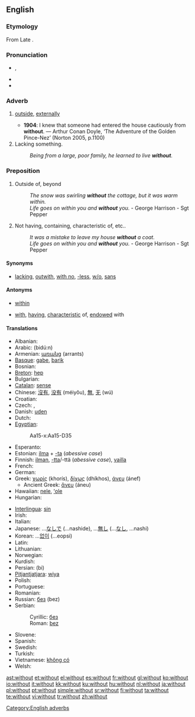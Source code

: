 ==English==

{{rank|came|men|come|109|without|make|def|might}}

===Etymology===
From Late {{etyl|ang|en}} {{term|wiþutan|wiþūtan|lang=ang}}. {{prefix|with|out}}

===Pronunciation===
* {{a|UK|US}} {{IPA|/wɪðˈaʊt/}}, {{SAMPA|/wID"aUt/}}
* {{audio|en-us-without.ogg|Audio (US)}}
* {{hyphenation|with|out}}

===Adverb===
{{en-adv}}
# {{context|archaic or literary}} [[outside]], [[externally]]
#* '''1904''': I knew that someone had entered the house cautiously from '''without'''. — Arthur Conan Doyle, ‘The Adventure of the Golden Pince-Nez’ (Norton 2005, p.1100)
# Lacking something.
#: ''Being from a large, poor family, he learned to live '''without'''.''

===Preposition===
{{infl|en|preposition}}

# {{context|archaic or literary}} Outside of, beyond
#: ''The snow was swirling '''without''' the cottage, but it was warm within.''
#: ''Life goes on within you and '''without''' you.'' - George Harrison - Sgt Pepper
# Not having, containing, characteristic of, etc..
#: ''It was a mistake to leave my house '''without''' a coat.''
#: ''Life goes on within you and '''without''' you.'' - George Harrison - Sgt Pepper

====Synonyms====
* [[lacking]], [[outwith]], [[with no]], [[-less]], [[w/o]], [[sans]]

====Antonyms====
*{{sense|outside}} [[within]]
*{{sense|not having}} [[with]], [[having]], [[characteristic]] of, [[endowed]] with

====Translations====
{{trans-top|not having}}
* Albanian: {{t-|sq|pa|xs=Albanian}}
* Arabic: {{Arab|[[بدون]]}} (bidú:n)
* Armenian: [[առանց]] (arrants)
* [[Basque]]: [[gabe]], [[barik]]
* Bosnian: {{t-|bs|bez}}
* [[Breton]]: [[hep]]
* Bulgarian: {{t+|bg|без|sc=Cyrl}}
* [[Catalan]]: [[sense]]
* Chinese: [[沒有]], [[没有]] (méiyǒu), [[無]], [[无]] (wú)
* Croatian: {{t-|hr|bez|alt=bèz}}
* Czech: {{t+|cs|bez}}, {{t+|cs|beze}}
* Danish: [[uden]]
* Dutch: {{t+|nl|zonder}}
* [[Egyptian]]: {{tø|egy|mḫm|sc=Egyp}}
*: <hiero>Aa15-x:Aa15-D35</hiero>
* Esperanto: {{t-|eo|sen|xs=Esperanto}}
* Estonian: [[ilma]] + [[-ta]] (''abessive case'')
* Finnish: [[ilman]], [[-tta]]/-ttä (''abessive case''), [[vailla]]
* French: {{t+|fr|sans}}
* German: {{t+|de|ohne}}
* Greek: [[χωρίς]] (khorís), [[δίχως]] (dhíkhos), [[άνευ]] (ánef)
** Ancient Greek: [[ἄνευ]] (áneu)
* Hawaiian: [[nele]], [[ʻole]]
* Hungarian: {{t+|hu|nélkül}}
{{trans-mid}}
* [[Interlingua]]: [[sin]]
* Irish: {{t+|ga|gan|xs=Irish}}
* Italian: {{t+|it|senza}}
* Japanese: ...[[なしで]] (...nashide), ...[[無し]] (...[[なし]], ...nashi)
* Korean: ...[[없이]] (...eopsi)
* Latin: {{t+|la|sine}}
* Lithuanian: {{t+|lt|be|xs=Lithuanian}}
* Norwegian: {{t-|no|uten}}
* Kurdish: {{t+|ku|bê}}
* Persian: {{fa-Arab|[[بی]]}} (bi)
* [[Pitjantjatjara]]: [[wiya]]
* Polish: {{t+|pl|bez}}
* Portuguese: {{t+|pt|sem}}
* Romanian: {{t-|ro|fără}}
* Russian: [[без#Russian|без]] (bez)
* Serbian:
*: Cyrillic: [[без#Serbian|без]]
*: Roman: [[bez#Serbian|bez]]
* Slovene: {{t+|sl|brez}}
* Spanish: {{t+|es|sin}}
* Swedish: {{t+|sv|utan}}
* Turkish: {{t+|tr|siz}}
* Vietnamese: [[không có]]
* Welsh: {{t-|cy|heb|xs=Welsh}}

[[Category:English adverbs]]

[[ast:without]]
[[et:without]]
[[el:without]]
[[es:without]]
[[fr:without]]
[[gl:without]]
[[ko:without]]
[[io:without]]
[[it:without]]
[[kk:without]]
[[ku:without]]
[[hu:without]]
[[nl:without]]
[[ja:without]]
[[pl:without]]
[[pt:without]]
[[simple:without]]
[[sr:without]]
[[fi:without]]
[[ta:without]]
[[te:without]]
[[vi:without]]
[[tr:without]]
[[zh:without]]